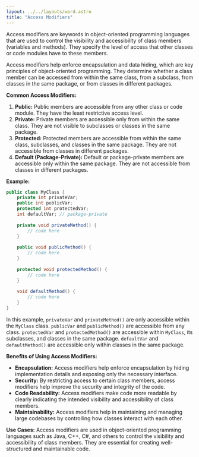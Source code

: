 ```yaml
---
layout: ../../layouts/word.astro
title: "Access Modifiers"
---
```

Access modifiers are keywords in object-oriented programming languages that are used to control the visibility and accessibility of class members (variables and methods). They specify the level of access that other classes or code modules have to these members.

Access modifiers help enforce encapsulation and data hiding, which are key principles of object-oriented programming. They determine whether a class member can be accessed from within the same class, from a subclass, from classes in the same package, or from classes in different packages.

**Common Access Modifiers:**
1. **Public:** Public members are accessible from any other class or code module. They have the least restrictive access level.
2. **Private:** Private members are accessible only from within the same class. They are not visible to subclasses or classes in the same package.
3. **Protected:** Protected members are accessible from within the same class, subclasses, and classes in the same package. They are not accessible from classes in different packages.
4. **Default (Package-Private):** Default or package-private members are accessible only within the same package. They are not accessible from classes in different packages.

**Example:**
```java
public class MyClass {
    private int privateVar;
    public int publicVar;
    protected int protectedVar;
    int defaultVar; // package-private
    
    private void privateMethod() {
        // code here
    }
    
    public void publicMethod() {
        // code here
    }
    
    protected void protectedMethod() {
        // code here
    }
    
    void defaultMethod() {
        // code here
    }
}
```

In this example, `privateVar` and `privateMethod()` are only accessible within the `MyClass` class. `publicVar` and `publicMethod()` are accessible from any class. `protectedVar` and `protectedMethod()` are accessible within `MyClass`, its subclasses, and classes in the same package. `defaultVar` and `defaultMethod()` are accessible only within classes in the same package.

**Benefits of Using Access Modifiers:**
- **Encapsulation:** Access modifiers help enforce encapsulation by hiding implementation details and exposing only the necessary interface.
- **Security:** By restricting access to certain class members, access modifiers help improve the security and integrity of the code.
- **Code Readability:** Access modifiers make code more readable by clearly indicating the intended visibility and accessibility of class members.
- **Maintainability:** Access modifiers help in maintaining and managing large codebases by controlling how classes interact with each other.

**Use Cases:**
Access modifiers are used in object-oriented programming languages such as Java, C++, C#, and others to control the visibility and accessibility of class members. They are essential for creating well-structured and maintainable code.
